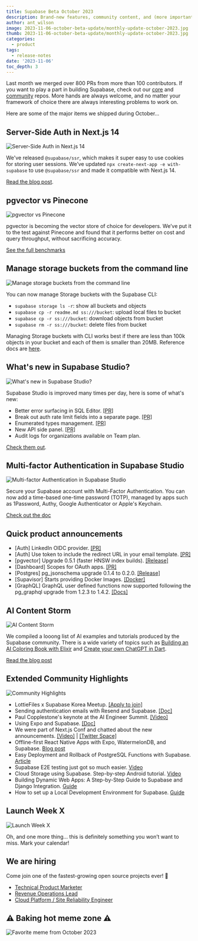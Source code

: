 ```yaml
---
title: Supabase Beta October 2023
description: Brand-new features, community content, and (more importantly) the date for our next Launch Week.
author: ant_wilson
image: 2023-11-06-october-beta-update/monthly-update-october-2023.jpg
thumb: 2023-11-06-october-beta-update/monthly-update-october-2023.jpg
categories:
  - product
tags:
  - release-notes
date: '2023-11-06'
toc_depth: 3
---
```


Last month we merged over 800 PRs from more than 100 contributors. If you want to play a part in building Supabase, check out our [core](https://github.com/supabase) and [community](https://github.com/supabase-community/) repos. More hands are always welcome, and no matter your framework of choice there are always interesting problems to work on.

Here are some of the major items we shipped during October…

## Server-Side Auth in Next.js 14

![Server-Side Auth in Next.js 14](https://obuldanrptloktxcffvn.supabase.co/storage/v1/object/public/images/marketing-emails/october2023/1.png)

We've released `@supabase/ssr`, which makes it super easy to use cookies for storing user sessions. We’ve updated `npx create-next-app -e with-supabase` to use `@supabase/ssr` and made it compatible with Next.js 14.

[Read the blog post](https://supabase.com/blog/supabase-is-now-compatible-with-nextjs-14).

## pgvector vs Pinecone

![pgvector vs Pinecone](https://obuldanrptloktxcffvn.supabase.co/storage/v1/object/public/images/marketing-emails/october2023/2.png)

pgvector is becoming the vector store of choice for developers. We’ve put it to the test against Pinecone and found that it performs better on cost and query throughput, without sacrificing accuracy.

[See the full benchmarks](https://supabase.com/blog/pgvector-vs-pinecone)

## Manage storage buckets from the command line

![Manage storage buckets from the command line](https://obuldanrptloktxcffvn.supabase.co/storage/v1/object/public/images/marketing-emails/october2023/storage-buckets-cli.png)

You can now manage Storage buckets with the Supabase CLI:

- `supabase storage ls -r`: show all buckets and objects
- `supabase cp -r readme.md ss:///bucket`: upload local files to bucket
- `supabase cp -r ss:///bucket`: download objects from bucket
- `supabase rm -r ss:///bucket`: delete files from bucket

Managing Storage buckets with CLI works best if there are less than 100k objects in your bucket and each of them is smaller than 20MB. Reference docs are [here](https://supabase.com/docs/reference/cli/supabase-storage-ls).

## What's new in Supabase Studio?

![What's new in Supabase Studio?](https://obuldanrptloktxcffvn.supabase.co/storage/v1/object/public/images/marketing-emails/october2023/supabase-studio.png)

Supabase Studio is improved many times per day, here is some of what's new:

- Better error surfacing in SQL Editor. [[PR]](https://github.com/supabase/supabase/pull/18327)
- Break out auth rate limit fields into a separate page. [[PR]](https://github.com/supabase/supabase/pull/18265)
- Enumerated types management. [[PR]](https://github.com/supabase/supabase/pull/17953)
- New API side panel. [[PR]](https://github.com/supabase/supabase/pull/17880)
- Audit logs for organizations available on Team plan.

[Check them out](https://supabase.com/dashboard/).

## Multi-factor Authentication in Supabase Studio

![Multi-factor Authentication in Supabase Studio](https://obuldanrptloktxcffvn.supabase.co/storage/v1/object/public/images/marketing-emails/october2023/mfa-supabase-studio.png)

Secure your Supabase account with Multi-Factor Authentication. You can now add a time-based one-time password (TOTP), managed by apps such as 1Password, Authy, Google Authenticator or Apple's Keychain.

[Check out the doc](https://supabase.com/docs/guides/platform/multi-factor-authentication)

## Quick product announcements

- [Auth] LinkedIn OIDC provider. [[PR]](https://github.com/supabase/supabase/pull/18225)
- [Auth] Use token to include the redirect URL in your email template. [[PR]](https://github.com/supabase/gotrue/pull/1276)
- [pgvector] Upgrade 0.5.1 (faster HNSW index builds). [[Release]](https://github.com/pgvector/pgvector/releases/tag/v0.5.1)
- [Dashboard] Scopes for OAuth apps. [[PR]](https://github.com/supabase/supabase/pull/17976)
- [Postgres] pg_jsonschema upgrade 0.1.4 to 0.2.0. [[Release]](https://github.com/supabase/pg_jsonschema/releases/tag/v0.2.0)
- [Supavisor] Starts providing Docker Images. [[Docker]](https://hub.docker.com/r/supabase/supavisor/tags)
- [GraphQL] GraphQL user defined functions now supported following the pg_graphql upgrade from 1.2.3 to 1.4.2. [[Docs]](https://supabase.github.io/pg_graphql/functions/)

## AI Content Storm

![AI Content Storm](https://obuldanrptloktxcffvn.supabase.co/storage/v1/object/public/images/marketing-emails/october2023/4.png)

We compiled a looong list of AI examples and tutorials produced by the Supabase community. There is a wide variety of topics such as [Building an AI Coloring Book with Elixir](https://niklas.hashnode.dev/from-a-dream-to-reality-building-an-ai-coloring-book-with-elixir) and [Create your own ChatGPT in Dart](https://dartling.dev/create-your-own-chatgpt-in-dart-with-supabase-vector-and-openai).

[Read the blog post](https://dev.to/supabase/ai-ignites-the-rain-content-storm-is-back-kdl)

## Extended Community Highlights

![Community Highlights](https://obuldanrptloktxcffvn.supabase.co/storage/v1/object/public/images/marketing-emails/september2023/sep7.png)

- LottieFiles x Supabase Korea Meetup. [[Apply to join]](https://lu.ma/lottiekr_supabase_23)
- Sending authentication emails with Resend and Supabase. [[Doc]](https://resend.com/docs/knowledge-base/how-do-i-maximize-deliverability-for-supabase-auth-emails)
- Paul Copplestone's keynote at the AI Engineer Summit. [[Video]](https://www.youtube.com/live/qw4PrtyvJI0?feature=shared&t=10556)
- Using Expo and Supabase. [[Doc]](https://docs.expo.dev/guides/using-supabase/)
- We were part of Next.js Conf and chatted about the new announcements. [[Video]](https://www.youtube.com/watch?v=FdiX5rHS_0Y&t=3880s) | [[Twitter Space]](https://twitter.com/i/spaces/1yoKMwNWbRjJQ?s=20)
- Offline-first React Native Apps with Expo, WatermelonDB, and Supabase. [Blog post](https://supabase.com/blog/react-native-offline-first-watermelon-db)
- Easy Deployment and Rollback of PostgreSQL Functions with Supabase. [Article](https://blog.mansueli.com/streamlining-postgresql-function-management-with-supabase)
- Supabase E2E testing just got so much easier. [Video](https://www.youtube.com/watch?v=JMJODiXFHBI)
- Cloud Storage using Supabase. Step-by-step Android tutorial. [Video](https://www.youtube.com/watch?v=BqxI7ViS_-M)
- Building Dynamic Web Apps: A Step-by-Step Guide to Supabase and Django Integration. [Guide](https://python.plainenglish.io/building-dynamic-web-apps-a-step-by-step-guide-to-supabase-and-django-integration-13d569a53f42)
- How to set up a Local Development Environment for Supabase. [Guide](https://aiherrera.medium.com/how-to-set-up-a-local-development-environment-for-supabase-dd80e16d050)

## Launch Week X

![Launch Week X](https://obuldanrptloktxcffvn.supabase.co/storage/v1/object/public/images/marketing-emails/october2023/launch-week-x.png)

Oh, and one more thing… this is definitely something you won’t want to miss. Mark your calendar!

## We are hiring

Come join one of the fastest-growing open source projects ever! 🤗

- [Technical Product Marketer](https://boards.greenhouse.io/supabase/jobs/5005843004)
- [Revenue Operations Lead](https://boards.greenhouse.io/supabase/jobs/5006313004)
- [Cloud Platform / Site Reliability Engineer](https://boards.greenhouse.io/supabase/jobs/5013075004)

## **⚠️ Baking hot meme zone ⚠️**

![Favorite meme from October 2023](https://obuldanrptloktxcffvn.supabase.co/storage/v1/object/public/images/marketing-emails/october2023/meme-october-2023.png?t=2023-11-06T15%3A12%3A17.052Z)
